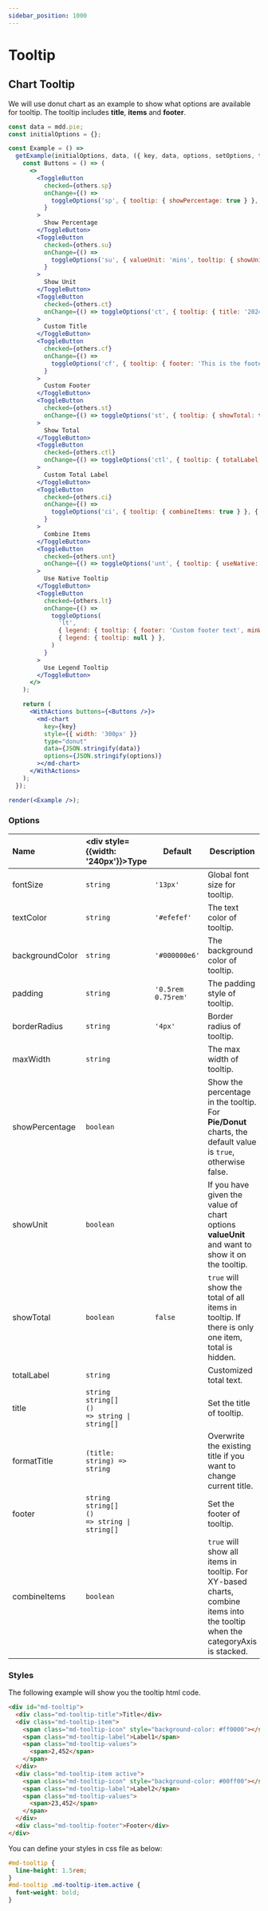 ```yaml
---
sidebar_position: 1000
---
```


# Tooltip

## Chart Tooltip

We will use donut chart as an example to show what options are available for tooltip. The tooltip includes **title**, **items** and **footer**.

```jsx live noInline
const data = mdd.pie;
const initialOptions = {};

const Example = () =>
  getExample(initialOptions, data, ({ key, data, options, setOptions, toggleOptions, others }) => {
    const Buttons = () => (
      <>
        <ToggleButton
          checked={others.sp}
          onChange={() =>
            toggleOptions('sp', { tooltip: { showPercentage: true } }, { tooltip: { showPercentage: false } })
          }
        >
          Show Percentage
        </ToggleButton>
        <ToggleButton
          checked={others.su}
          onChange={() =>
            toggleOptions('su', { valueUnit: 'mins', tooltip: { showUnit: true } }, { tooltip: { showUnit: false } })
          }
        >
          Show Unit
        </ToggleButton>
        <ToggleButton
          checked={others.ct}
          onChange={() => toggleOptions('ct', { tooltip: { title: '2024-1' } }, { tooltip: { title: null } })}
        >
          Custom Title
        </ToggleButton>
        <ToggleButton
          checked={others.cf}
          onChange={() =>
            toggleOptions('cf', { tooltip: { footer: 'This is the footer' } }, { tooltip: { footer: null } })
          }
        >
          Custom Footer
        </ToggleButton>
        <ToggleButton
          checked={others.st}
          onChange={() => toggleOptions('st', { tooltip: { showTotal: true } }, { tooltip: { showTotal: false } })}
        >
          Show Total
        </ToggleButton>
        <ToggleButton
          checked={others.ctl}
          onChange={() => toggleOptions('ctl', { tooltip: { totalLabel: 'Total' } }, { tooltip: { totalLabel: null } })}
        >
          Custom Total Label
        </ToggleButton>
        <ToggleButton
          checked={others.ci}
          onChange={() =>
            toggleOptions('ci', { tooltip: { combineItems: true } }, { tooltip: { combineItems: false } })
          }
        >
          Combine Items
        </ToggleButton>
        <ToggleButton
          checked={others.unt}
          onChange={() => toggleOptions('unt', { tooltip: { useNative: true } }, { tooltip: { useNative: false } })}
        >
          Use Native Tooltip
        </ToggleButton>
        <ToggleButton
          checked={others.lt}
          onChange={() =>
            toggleOptions(
              'lt',
              { legend: { tooltip: { footer: 'Custom footer text', minWidth: '180px' } } },
              { legend: { tooltip: null } },
            )
          }
        >
          Use Legend Tooltip
        </ToggleButton>
      </>
    );

    return (
      <WithActions buttons={<Buttons />}>
        <md-chart
          key={key}
          style={{ width: '300px' }}
          type="donut"
          data={JSON.stringify(data)}
          options={JSON.stringify(options)}
        ></md-chart>
      </WithActions>
    );
  });

render(<Example />);
```

### Options

| Name            | <div style={{width: '240px'}}>Type</div>                                | Default            | Description                                                                                                                  |
| :-------------- | :---------------------------------------------------------------------- | ------------------ | ---------------------------------------------------------------------------------------------------------------------------- |
| fontSize        | `string`                                                                | `'13px'`           | Global font size for tooltip.                                                                                                |
| textColor       | `string`                                                                | `'#efefef'`        | The text color of tooltip.                                                                                                   |
| backgroundColor | `string`                                                                | `'#000000e6'`      | The background color of tooltip.                                                                                             |
| padding         | `string`                                                                | `'0.5rem 0.75rem'` | The padding style of tooltip.                                                                                                |
| borderRadius    | `string`                                                                | `'4px'`            | Border radius of tooltip.                                                                                                    |
| maxWidth        | `string`                                                                |                    | The max width of tooltip.                                                                                                    |
| showPercentage  | `boolean`                                                               |                    | Show the percentage in the tooltip. For **Pie/Donut** charts, the default value is `true`, otherwise false.                  |
| showUnit        | `boolean`                                                               |                    | If you have given the value of chart options **valueUnit** and want to show it on the tooltip.                               |
| showTotal       | `boolean`                                                               | `false`            | `true` will show the total of all items in tooltip. If there is only one item, total is hidden.                              |
| totalLabel      | `string`                                                                |                    | Customized total text.                                                                                                       |
| title           | `string`<br />`string[]`<br /><code>() => string &#124; string[]</code> |                    | Set the title of tooltip.                                                                                                    |
| formatTitle     | <code>(title: string) => string</code>                                  |                    | Overwrite the existing title if you want to change current title.                                                            |
| footer          | `string`<br />`string[]`<br /><code>() => string &#124; string[]</code> |                    | Set the footer of tooltip.                                                                                                   |
| combineItems    | `boolean`                                                               |                    | `true` will show all items in tooltip. For XY-based charts, combine items into the tooltip when the categoryAxis is stacked. |

### Styles

The following example will show you the tooltip html code.

```html
<div id="md-tooltip">
  <div class="md-tooltip-title">Title</div>
  <div class="md-tooltip-item">
    <span class="md-tooltip-icon" style="background-color: #ff0000"></span>
    <span class="md-tooltip-label">Label1</span>
    <span class="md-tooltip-values">
      <span>2,452</span>
    </span>
  </div>
  <div class="md-tooltip-item active">
    <span class="md-tooltip-icon" style="background-color: #00ff00"></span>
    <span class="md-tooltip-label">Label2</span>
    <span class="md-tooltip-values">
      <span>23,452</span>
    </span>
  </div>
  <div class="md-tooltip-footer">Footer</div>
</div>
```

You can define your styles in css file as below:

```css
#md-tooltip {
  line-height: 1.5rem;
}
#md-tooltip .md-tooltip-item.active {
  font-weight: bold;
}
```
